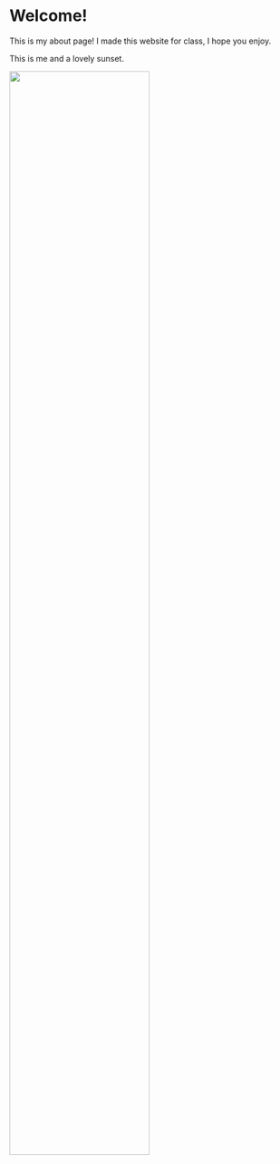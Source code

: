 

# Welcome! 

This is my about page! I made this website for class, I hope you enjoy.

This is me and a lovely sunset.

<img src="images/sunset.jpg" style="width:70%">
